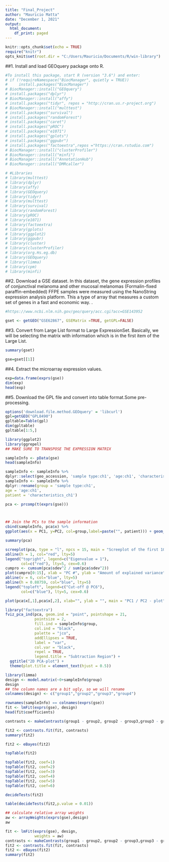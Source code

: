 ---
title: "Final_Project"
author: "Mauricio Matta"
date: "December 1, 2021"
output:
  html_document:
    df_print: paged
---

```{r setup, include=FALSE}
knitr::opts_chunk$set(echo = TRUE)
require("knitr")
opts_knit$set(root.dir = "C:/Users/Mauricio/Documents/R/win-library")
```

##1. Install and load GEOquery package onto R.

```{r}
#To install this package, start R (version "3.6") and enter:
# if (!requireNamespace("BiocManager", quietly = TRUE))
#     install.packages("BiocManager")
# BiocManager::install("GEOquery")
# install.packages("dplyr")
# BiocManager::install("affy")
# install.packages("tidyr", repos = "http://cran.us.r-project.org")
# BiocManager::install("multtest")
# install.packages("survival")
# install.packages("randomForest")
# install.packages("caret")
# install.packages("pROC")
# install.packages("e1071")
# install.packages("gplots")
# install.packages("ggpubr")
# install.packages("factoextra",repos ="https://cran.rstudio.com")
# BiocManager::install("clusterProfiler")
# BiocManager::install("minfi")
# BiocManager::install("AnnotationHub")
# BiocManager::install("DMRcaller")

# #Libraries
# library(multtest)
# library(dplyr)
# library(affy)
# library(GEOquery)
# library(tidyr)
# library(multtest)
# library(survival)
# library(randomForest)
# library(pROC)
# library(e1071)
# library(factoextra)
# library(gplots)
# library(ggplot2)
# library(ggpubr)
# library(cluster)
# library(clusterProfiler)
# library(org.Hs.eg.db)
# library(GEOquery)
# library(limma)
# library(cpm)
# library(minfi)
```

##2. Download a GSE dataset. In this dataset, the gene expression profiles of conjunctival melanoma and other mucosal melanomas (Formalin-fixed paraffin-embedded) FFPE samples were measured using the NanoString expression analysis platform. This a type of array that measures a custom set of genes in a fast and economic way.
.
```{r}
#https://www.ncbi.nlm.nih.gov/geo/query/acc.cgi?acc=GSE143952

gset <- getGEO("GSE62867", GSEMatrix =TRUE, getGPL=FALSE)
```

##3. Convert from Large List format to Large ExpressionSet. Basically, we will be selecting the matrix with information which is in the first item of the Large List.

```{r}
summary(gset)

gse=gset[[1]]
```

##4. Extract the microarray expression values.
```{r}
exp=data.frame(exprs(gse))
dim(exp)
head(exp)
```

##5. Download the GPL file and convert into table format.Some pre-processing.
```{r,warning=FALSE}
options('download.file.method.GEOquery' = 'libcurl')
gpl=getGEO("GPL8490")
gpltable=Table(gpl)
dim(gpltable)
gpltable[1:5,]
```


```{r, warning=FALSE}
library(ggplot2)
library(ggrepel)
## MAKE SURE TO TRANSPOSE THE EXPRESSION MATRIX

sampleInfo <- pData(gse)
head(sampleInfo)

sampleInfo <- sampleInfo %>%
dplyr::select(geo_accession, 'sample type:ch1', 'age:ch1', 'characteristics_ch1')
sampleInfo <- sampleInfo %>%
dplyr::rename(group = 'sample type:ch1',
age = 'age:ch1',
patient = 'characteristics_ch1')

pca <- prcomp(t(exprs(gse)))



## Join the PCs to the sample information
cbind(sampleInfo, pca$x) %>% 
ggplot(aes(x = PC1, y=PC2, col=group,label=paste("", patient))) + geom_point() + geom_text_repel(max.overlaps = Inf)

summary(pca)
```


```{r,warning=FALSE}
screeplot(pca, type = "l", npcs = 15, main = "Screeplot of the first 10 PCs")
abline(h = 1, col="red", lty=5)
legend("topright", legend=c("Eigenvalue = 1"),
       col=c("red"), lty=5, cex=0.6)
cumpro <- cumsum(pca$sdev^2 / sum(pca$sdev^2))
plot(cumpro[0:15], xlab = "PC #", ylab = "Amount of explained variance", main = "Cumulative variance plot")
abline(v = 6, col="blue", lty=5)
abline(h = 0.88759, col="blue", lty=5)
legend("topleft", legend=c("Cut-off @ PC6"),
       col=c("blue"), lty=5, cex=0.6)
```


```{r,warning=FALSE}
plot(pca$x[,1],pca$x[,2], xlab="", ylab = "", main = "PC1 / PC2 - plot")
```

```{r}
library("factoextra")
fviz_pca_ind(pca, geom.ind = "point", pointshape = 21, 
             pointsize = 2, 
             fill.ind = sampleInfo$group, 
             col.ind = "black", 
             palette = "jco", 
             addEllipses = TRUE,
             label = "var",
             col.var = "black",
             repel = TRUE,
             legend.title = "Subtraction Region") +
  ggtitle("2D PCA-plot") +
  theme(plot.title = element_text(hjust = 0.5))

```




```{r}
library(limma)
design <- model.matrix(~0+sampleInfo$group)
design
## the column names are a bit ugly, so we will rename
colnames(design) <- c("group1","group2","group3","group4")
```


```{r}
rownames(sampleInfo) == colnames(exprs(gse))
fit <- lmFit(exprs(gse), design)
head(fit$coefficients)
```


```{r}
contrasts <- makeContrasts(group1 - group2, group2 - group3,group3 - group4,group1 - group4,group2 - group4,group1 - group3,levels=design)

fit2 <- contrasts.fit(fit, contrasts)
summary(fit2)
```

```{r}
fit2 <- eBayes(fit2)

topTable(fit2)

topTable(fit2, coef=1)
topTable(fit2, coef=2)
topTable(fit2, coef=3)
topTable(fit2, coef=4)
topTable(fit2, coef=5)
topTable(fit2, coef=6)
```

```{r}
decideTests(fit2)

table(decideTests(fit2,p.value = 0.01))
```

```{r}
## calculate relative array weights
aw <- arrayWeights(exprs(gse),design)
aw

```

```{r}
fit <- lmFit(exprs(gse), design,
             weights = aw)
contrasts <- makeContrasts(group1 - group2, group2 - group3,group3 - group4,group1 - group4,group2 - group4,group1 - group3,levels=design)
fit2 <- contrasts.fit(fit, contrasts)
fit2 <- eBayes(fit2)
summary(fit2)
```


